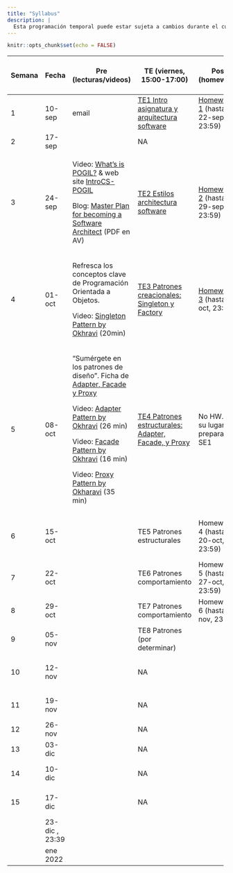 ```yaml
---
title: "Syllabus"
description: |
  Esta programación temporal puede estar sujeta a cambios durante el curso.
---
```


```r
knitr::opts_chunk$set(echo = FALSE)
```

::: {.l-page}
+--------+----------------+----------------------------------------------------------------------------------------------------------------------------------------------------------------+------------------------------------------------------------------+----------------------------------------------+--------------------------------------------------------------------+
| Semana | Fecha          | Pre (lecturas/videos)                                                                                                                                          | TE (viernes, 15:00-17:00)                                        | Post (homework)                              | LA/SE (viernes, 17:00-19:00)                                       |
+========+================+================================================================================================================================================================+==================================================================+==============================================+====================================================================+
| 1      | 10-sep         | email                                                                                                                                                          | [TE1 Intro asignatura y arquitectura software](TE1.html)         | [Homework 1](HW1.html) (hasta 22-sep, 23:59) | NA                                                                 |
+--------+----------------+----------------------------------------------------------------------------------------------------------------------------------------------------------------+------------------------------------------------------------------+----------------------------------------------+--------------------------------------------------------------------+
| 2      | 17-sep         |                                                                                                                                                                | NA                                                               |                                              | NA                                                                 |
+--------+----------------+----------------------------------------------------------------------------------------------------------------------------------------------------------------+------------------------------------------------------------------+----------------------------------------------+--------------------------------------------------------------------+
| 3      | 24-sep         | Video: [What's is POGIL?](https://pogil.org/about-pogil/what-is-pogil) & web site [IntroCS-POGIL](http://introcspogil.org/)                                    | [TE2 Estilos architectura software](TE2.html)                    | [Homework 2](HW2.html) (hasta 29-sep, 23:59) | NA                                                                 |
|        |                |                                                                                                                                                                |                                                                  |                                              |                                                                    |
|        |                | Blog: [Master Plan for becoming a Software Architect](https://azeynalli1990.medium.com/master-plan-for-becoming-a-software-architect-be7ba13f0999) (PDF en AV) |                                                                  |                                              |                                                                    |
+--------+----------------+----------------------------------------------------------------------------------------------------------------------------------------------------------------+------------------------------------------------------------------+----------------------------------------------+--------------------------------------------------------------------+
| 4      | 01-oct         | Refresca los conceptos clave de Programación Orientada a Objetos.                                                                                              | [TE3 Patrones creacionales: Singleton y Factory](TE3.html)       | [Homework 3](HW3.html) (hasta 6-oct, 23:59)  | **LA1**. Intro entrega \#1 proyecto                                |
|        |                |                                                                                                                                                                |                                                                  |                                              |                                                                    |
|        |                | Video: [Singleton Pattern by Okhravi](https://www.youtube.com/watch?v=hUE_j6q0LTQ) (20min)                                                                     |                                                                  |                                              |                                                                    |
+--------+----------------+----------------------------------------------------------------------------------------------------------------------------------------------------------------+------------------------------------------------------------------+----------------------------------------------+--------------------------------------------------------------------+
| 5      | 08-oct         | "Sumérgete en los patrones de diseño". Ficha de [Adapter, Facade y Proxy](https://refactoring.guru/es/design-patterns/structural-patterns)                     | [TE4 Patrones estructurales: Adapter, Facade, y Proxy](TE4.html) | No HW. En su lugar preparación SE1           | **LA2**                                                            |
|        |                |                                                                                                                                                                |                                                                  |                                              |                                                                    |
|        |                | Video: [Adapter Pattern by Okhravi](https://www.youtube.com/watch?v=2PKQtcJjYvc) (26 min)                                                                      |                                                                  |                                              |                                                                    |
|        |                |                                                                                                                                                                |                                                                  |                                              |                                                                    |
|        |                | Video: [Facade Pattern by Okhravi](https://www.youtube.com/watch?v=K4FkHVO5iac) (16 min)                                                                       |                                                                  |                                              |                                                                    |
|        |                |                                                                                                                                                                |                                                                  |                                              |                                                                    |
|        |                | Video: [Proxy Pattern by Okharavi](https://www.youtube.com/watch?v=NwaabHqPHeM) (35 min)                                                                       |                                                                  |                                              |                                                                    |
+--------+----------------+----------------------------------------------------------------------------------------------------------------------------------------------------------------+------------------------------------------------------------------+----------------------------------------------+--------------------------------------------------------------------+
| 6      | 15-oct         |                                                                                                                                                                | TE5 Patrones estructurales                                       | Homework 4 (hasta 20-oct, 23:59)             | **LA3**. Intro entrega \#2 proyecto + **fecha límite entrega \#1** |
+--------+----------------+----------------------------------------------------------------------------------------------------------------------------------------------------------------+------------------------------------------------------------------+----------------------------------------------+--------------------------------------------------------------------+
| 7      | 22-oct         |                                                                                                                                                                | TE6 Patrones comportamiento                                      | Homework 5 (hasta 27-oct, 23:59)             | SE1. Arquitectura Software                                         |
+--------+----------------+----------------------------------------------------------------------------------------------------------------------------------------------------------------+------------------------------------------------------------------+----------------------------------------------+--------------------------------------------------------------------+
| 8      | 29-oct         |                                                                                                                                                                | TE7 Patrones comportamiento                                      | Homework 6 (hasta 3-nov, 23:59)              | **LA4**                                                            |
+--------+----------------+----------------------------------------------------------------------------------------------------------------------------------------------------------------+------------------------------------------------------------------+----------------------------------------------+--------------------------------------------------------------------+
| 9      | 05-nov         |                                                                                                                                                                | TE8 Patrones (por determinar)                                    |                                              | **LA5**                                                            |
+--------+----------------+----------------------------------------------------------------------------------------------------------------------------------------------------------------+------------------------------------------------------------------+----------------------------------------------+--------------------------------------------------------------------+
| 10     | 12-nov         |                                                                                                                                                                | NA                                                               |                                              | **LA6**. Intro entrega \#3 + **fecha límite entrega \#2**          |
+--------+----------------+----------------------------------------------------------------------------------------------------------------------------------------------------------------+------------------------------------------------------------------+----------------------------------------------+--------------------------------------------------------------------+
| 11     | 19-nov         |                                                                                                                                                                | NA                                                               |                                              | SE2 Interfaces Usuario                                             |
+--------+----------------+----------------------------------------------------------------------------------------------------------------------------------------------------------------+------------------------------------------------------------------+----------------------------------------------+--------------------------------------------------------------------+
| 12     | 26-nov         |                                                                                                                                                                | NA                                                               |                                              | **LA7**                                                            |
+--------+----------------+----------------------------------------------------------------------------------------------------------------------------------------------------------------+------------------------------------------------------------------+----------------------------------------------+--------------------------------------------------------------------+
| 13     | 03-dic         |                                                                                                                                                                | NA                                                               |                                              | **LA8**                                                            |
+--------+----------------+----------------------------------------------------------------------------------------------------------------------------------------------------------------+------------------------------------------------------------------+----------------------------------------------+--------------------------------------------------------------------+
| 14     | 10-dic         |                                                                                                                                                                | NA                                                               |                                              | SE3 Interfaces Usuario                                             |
+--------+----------------+----------------------------------------------------------------------------------------------------------------------------------------------------------------+------------------------------------------------------------------+----------------------------------------------+--------------------------------------------------------------------+
| 15     | 17-dic         |                                                                                                                                                                | NA                                                               |                                              | SE4 Ensayo presentación proyecto                                   |
+--------+----------------+----------------------------------------------------------------------------------------------------------------------------------------------------------------+------------------------------------------------------------------+----------------------------------------------+--------------------------------------------------------------------+
|        | 23-dic , 23:39 |                                                                                                                                                                |                                                                  |                                              | **Fecha límite entrega \#3**                                       |
+--------+----------------+----------------------------------------------------------------------------------------------------------------------------------------------------------------+------------------------------------------------------------------+----------------------------------------------+--------------------------------------------------------------------+
|        | ene 2022       |                                                                                                                                                                |                                                                  |                                              | **Presentación proyecto**                                          |
+--------+----------------+----------------------------------------------------------------------------------------------------------------------------------------------------------------+------------------------------------------------------------------+----------------------------------------------+--------------------------------------------------------------------+
:::
